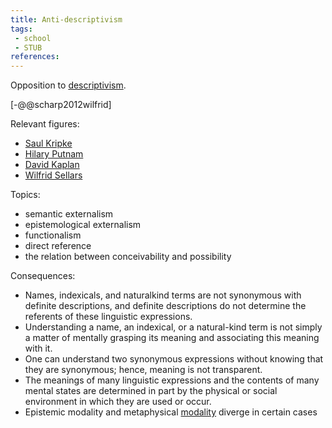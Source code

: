 ```yaml
---
title: Anti-descriptivism
tags:
 - school
 - STUB
references: 
---
```


Opposition to [descriptivism](/docs/phil/Descriptivism.html).

[-@@scharp2012wilfrid]

Relevant figures:

- [Saul Kripke](/docs/phil/Saul Kripke.html)
- [Hilary Putnam](/docs/phil/Hilary Putnam.html)
- [David Kaplan](/docs/phil/David Kaplan.html)
- [Wilfrid Sellars](/docs/phil/Wilfrid Sellars.html)

Topics:

- semantic externalism
- epistemological externalism
- functionalism
- direct reference
- the relation between conceivability and possibility


Consequences:

- Names, indexicals, and naturalkind terms are not synonymous with definite descriptions, and definite descriptions do not determine the referents of these linguistic expressions. 
- Understanding a name, an indexical, or a natural-kind term is not simply a matter of mentally grasping its meaning and associating this meaning with it. 
- One can understand two synonymous expressions without knowing that they are synonymous; hence, meaning is not transparent. 
- The meanings of many linguistic expressions and the contents of many mental states are determined in part by the physical or social environment in which they are used or occur.
- Epistemic modality and metaphysical [modality](/docs/phil/Modality.html) diverge in certain cases